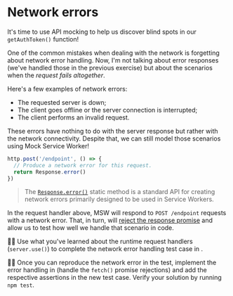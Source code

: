 # Network errors

<EpicVideo url="https://www.epicweb.dev/workshops/mocking-techniques-in-vitest/network/network-errors" />

It's time to use API mocking to help us discover blind spots in our `getAuthToken()` function!

One of the common mistakes when dealing with the network is forgetting about network error handling. Now, I'm not talking about error responses (we've handled those in the previous exercise) but about the scenarios when the _request fails altogether_.

Here's a few examples of network errors:

- The requested server is down;
- The client goes offline or the server connection is interrupted;
- The client performs an invalid request.

These errors have nothing to do with the server response but rather with the network connectivity. Despite that, we can still model those scenarios using Mock Service Worker!

```ts highlight=3
http.post('/endpoint', () => {
  // Produce a network error for this request.
  return Response.error()
})
```

> The [`Response.error()`](https://developer.mozilla.org/en-US/docs/Web/API/Response/error_static) static method is a standard API for creating network errors primarily designed to be used in Service Workers.

In the request handler above, MSW will respond to `POST /endpoint` requests with a network error. That, in turn, will [reject the response promise](https://kettanaito.com/blog/why-fetch-promise-doesnt-reject-on-error-responses) and allow us to test how well we handle that scenario in code.

👨‍💼 Use what you've learned about the runtime request handlers (`server.use()`) to complete the network error handling test case in <InlineFile file="get-auth-token.test.ts" />.

👨‍💼 Once you can reproduce the network error in the test, implement the error handling in <InlineFile file="get-auth-token.ts" /> (handle the `fetch()` promise rejections) and add the respective assertions in the new test case. Verify your solution by running `npm test`.

